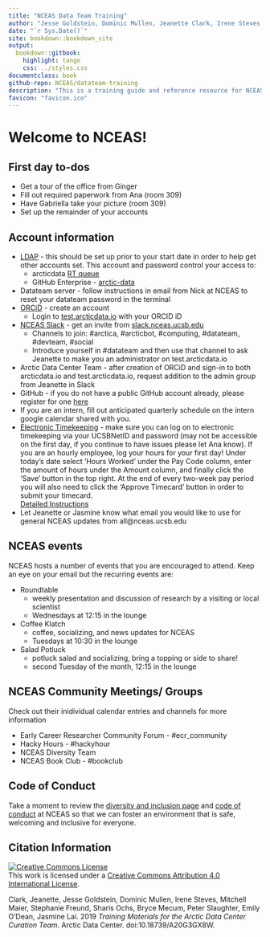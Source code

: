 ```yaml
--- 
title: "NCEAS Data Team Training"
author: "Jesse Goldstein, Dominic Mullen, Jeanette Clark, Irene Steves, Mitchell Maier, Bryce Mecum, Peter Slaughter, Emily O'Dean, Jasmine Lai"
date: "`r Sys.Date()`"
site: bookdown::bookdown_site
output: 
  bookdown::gitbook:
    highlight: tango
    css: ../styles.css
documentclass: book
github-repo: NCEAS/datateam-training
description: "This is a training guide and reference resource for NCEAS data team members working on the SASAP and Arctic Data Center projects"
favicon: "favicon.ico"
---
```



# Welcome to NCEAS! {-}

## First day to-dos {-}

* Get a tour of the office from Ginger
* Fill out required paperwork from Ana (room 309)
* Have Gabriella take your picture (room 309)
* Set up the remainder of your accounts

## Account information {-}

* <a href="https://identity.nceas.ucsb.edu/identity/cgi-bin/ldapweb.cgi?cfg=account" target="_blank">LDAP</a> - this should be set up prior to your start date in order to help get other accounts set. This account and password control your access to:
    + arcticdata <a href="https://support.nceas.ucsb.edu/rt/" target="_blank">RT queue</a> 
    + GitHub Enterprise - <a href="https://github.nceas.ucsb.edu/KNB/arctic-data/" target="_blank">arctic-data</a>
* Datateam server - follow instructions in email from Nick at NCEAS to reset your datateam password in the terminal
* <a href="https://orcid.org/register" target="_blank">ORCiD</a> - create an account
    + Login to <a href="https://test.arcticdata.io" target="_blank">test.arcticdata.io</a> with your ORCID iD
* <a href="http://nceas.slack.com" target="_blank">NCEAS Slack</a> - get an invite from <a href="http://slack.nceas.ucsb.edu" target="_blank">slack.nceas.ucsb.edu</a>
    + Channels to join: #arctica, #arcticbot, #computing, #datateam, #devteam, #social
    + Introduce yourself in #datateam and then use that channel to ask Jeanette to make you an administrator on test.arcticdata.io
* Arctic Data Center Team - after creation of ORCiD and sign-in to both arcticdata.io and test.arcticdata.io, request addition to the admin group from Jeanette in Slack
* GitHub - if you do not have a public GitHub account already, please register for one <a href="https://github.com/join?source=header-home" target="_blank">here</a>
* If you are an intern, fill out anticipated quarterly schedule on the intern google calendar shared with you. 
* <a href="https://timekeeping.ucsb.edu/" target="_blank">Electronic Timekeeping</a> - make sure you can log on to electronic timekeeping
via your UCSBNetID and password (may not be accessible on the first day, if you continue to have issues please let Ana know). If you are an hourly employee, log your hours for your first day! Under today's date select 'Hours Worked' under the Pay Code column, enter the amount of hours under the Amount column, and finally click the 'Save' button in the top right. At the end of every two-week pay period you will also need to click the 'Approve Timecard' button in order to submit your timecard.  
<a href="https://timekeeping.ucsb.edu/sites/default/files/employee_hours_worked_0.pdf" target="_blank">Detailed Instructions</a>
* Let Jeanette or Jasmine know what email you would like to use for general NCEAS updates from all@nceas.ucsb.edu

## NCEAS events {-}

NCEAS hosts a number of events that you are encouraged to attend. Keep an eye on your email but the recurring events are:

* Roundtable
    + weekly presentation and discussion of research by a visiting or local scientist
    + Wednesdays at 12:15 in the lounge
* Coffee Klatch
    + coffee, socializing, and news updates for NCEAS
    + Tuesdays at 10:30 in the lounge
* Salad Potluck
    + potluck salad and socializing, bring a topping or side to share!
    + second Tuesday of the month, 12:15 in the lounge
    
## NCEAS Community Meetings/ Groups {-}

Check out their inidividual calendar entries and channels for more information

* Early Career Researcher Community Forum - #ecr_community
* Hacky Hours - #hackyhour
* NCEAS Diversity Team
* NCEAS Book Club - #bookclub

## Code of Conduct {-}

Take a moment to review the [diversity and inclusion page](https://www.nceas.ucsb.edu/diversity-inclusion) and [code of conduct](https://live-ncea-ucsb-edu-v01.pantheonsite.io/sites/default/files/2020-02/NCEAS_Code-of-Conduct_2019.pdf) at NCEAS so that we can foster an environment that is safe, welcoming and inclusive for everyone.
    
## Citation Information {-}

<a rel="license" href="http://creativecommons.org/licenses/by/4.0/"><img alt="Creative Commons License" style="border-width:0" src="https://i.creativecommons.org/l/by/4.0/88x31.png" /></a><br />This work is licensed under a <a rel="license" href="http://creativecommons.org/licenses/by/4.0/">Creative Commons Attribution 4.0 International License</a>.

Clark, Jeanette, Jesse Goldstein, Dominic Mullen, Irene Steves, Mitchell Maier, Stephanie Freund, Sharis Ochs, Bryce Mecum, Peter Slaughter, Emily O'Dean, Jasmine Lai. 2019 _Training Materials for the Arctic Data Center Curation Team_. Arctic Data Center. doi:10.18739/A20G3GX8W.

